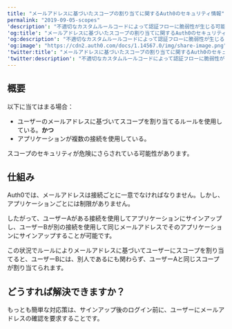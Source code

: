 ---
title: "メールアドレスに基づいたスコープの割り当てに関するAuth0のセキュリティ情報"
permalink: "2019-09-05-scopes"
'description': "不適切なカスタムルールコードによって認証フローに脆弱性が生じる可能性があるケースについて説明します。"
'og:title': "メールアドレスに基づいたスコープの割り当てに関するAuth0のセキュリティ情報"
'og:description': "不適切なカスタムルールコードによって認証フローに脆弱性が生じる可能性があるケースについて説明します。"
'og:image': "https://cdn2.auth0.com/docs/1.14567.0/img/share-image.png"
'twitter:title': "メールアドレスに基づいたスコープの割り当てに関するAuth0のセキュリティ情報"
'twitter:description': "不適切なカスタムルールコードによって認証フローに脆弱性が生じる可能性があるケースについて説明します。"
---

## 概要

以下に当てはまる場合：

* ユーザーのメールアドレスに基づいてスコープを割り当てるルールを使用している。**かつ**
* アプリケーションが複数の接続を使用している。

スコープのセキュリティが危険にさらされている可能性があります。

## 仕組み

Auth0では、メールアドレスは接続ごとに一意でなければなりません。しかし、アプリケーションごとには制限がありません。

したがって、ユーザーAがある接続を使用してアプリケーションにサインアップし、ユーザーBが別の接続を使用して同じメールアドレスでそのアプリケーションにサインアップすることが可能です。

この状況でルールによりメールアドレスに基づいてユーザーにスコープを割り当てると、ユーザーBには、別人であるにも関わらず、ユーザーAと同じスコープが割り当てられます。

## どうすれば解決できますか？

もっとも簡単な対応策は、サインアップ後のログイン前に、ユーザーにメールアドレスの確認を要求することです。
